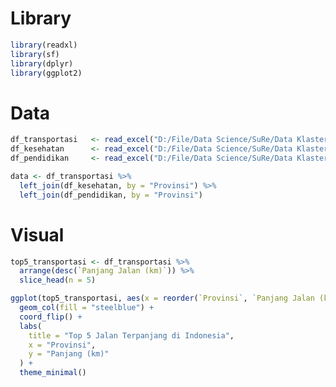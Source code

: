 
# Library

```R
library(readxl)
library(sf)
library(dplyr)
library(ggplot2)
```

# Data

```R
df_transportasi   <- read_excel("D:/File/Data Science/SuRe/Data Klastering.xlsx", sheet = "Transportasi")
df_kesehatan      <- read_excel("D:/File/Data Science/SuRe/Data Klastering.xlsx", sheet = "Kesehatan")
df_pendidikan     <- read_excel("D:/File/Data Science/SuRe/Data Klastering.xlsx", sheet = "Pendidikan")

data <- df_transportasi %>%
  left_join(df_kesehatan, by = "Provinsi") %>%
  left_join(df_pendidikan, by = "Provinsi")
```

# Visual

```R
top5_transportasi <- df_transportasi %>%
  arrange(desc(`Panjang Jalan (km)`)) %>%
  slice_head(n = 5)

ggplot(top5_transportasi, aes(x = reorder(`Provinsi`, `Panjang Jalan (km)`), y = `Panjang Jalan (km)`)) +
  geom_col(fill = "steelblue") +
  coord_flip() +
  labs(
    title = "Top 5 Jalan Terpanjang di Indonesia",
    x = "Provinsi",
    y = "Panjang (km)"
  ) +
  theme_minimal()
```   

